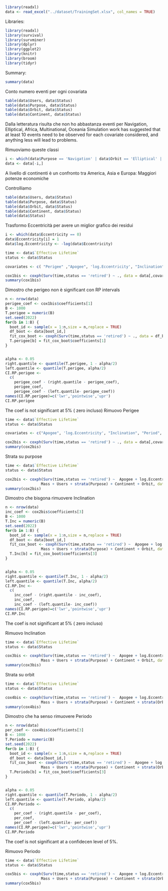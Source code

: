 ```r
library(readxl)
data <- read_excel("../dataset/TrainingSet.xlsx", col_names = TRUE)
```

Libraries:
```r
library(readxl)
library(survival)
library(survminer)
library(dplyr) 
library(ggplot2)
library(knitr)
library(broom)
library(tidyr)
```

Summary:
```r
summary(data)
```
Conto numero eventi per ogni covariata
```r
table(data$Users, data$Status)
table(data$Purpose, data$Status)
table(data$Orbit, data$Status)
table(data$Continent, data$Status)


```
Dalla letteratura risulta che non ho abbastanza eventi per Navigation, Elliptical, Africa, Multinational, Oceania
Simulation work has suggested that at least 10 events need to be observed for each covariate considered, and anything less will lead to problems.

Rimuoviamo queste classi
```r
i <- which(data$Purpose == 'Navigation' | data$Orbit == 'Elliptical' | data$Continent == 'Africa' | data$Continent == 'Multinational' | data$Continent == 'Oceania' )
data <- data[-i,]
```

A livello di continenti è un confronto tra America, Asia e Europa: Maggiori potenze economiche 

Controlliamo
```r
table(data$Users, data$Status)
table(data$Purpose, data$Status)
table(data$Orbit, data$Status)
table(data$Continent, data$Status)
table(data$Status)
```


Trasformo Eccentricità per avere un miglior grafico dei residui
```r
i <- which(data$Eccentricity == 0)
data$Eccentricity[i] = 1
data$log.Eccentricity <- -log(data$Eccentricity)
```


```r
time <- data$`Effective Lifetime`
status <- data$Status

covariates <- c( "Perigee" ,"Apogee", 'log.Eccentricity', "Inclination", "Period", "Mass", "Users", "Purpose", "Continent", "Orbit")

cox1bis <- coxph(Surv(time,status == 'retired') ~ ., data = data[,covariates])
summary(cox1bis)

```


Dimostro che perigeo non è significant con RP intervals

```r
n <- nrow(data)
perigee_coef <- cox1bis$coefficients[1]
B <- 1000
T.perigee = numeric(B)
set.seed(2022)
for(b in 1:B) {
  boot_id <- sample(x = 1:n,size = n,replace = TRUE)
  df_boot <- data[boot_id,]
  fit_cox_boot <- coxph(Surv(time,status == 'retired') ~ ., data = df_boot[,covariates])
  T.perigee[b] = fit_cox_boot$coefficients[1]
}


alpha <- 0.05
right.quantile <- quantile(T.perigee, 1 - alpha/2)
left.quantile <- quantile(T.perigee, alpha/2)
CI.RP.perigee <-
  c(
    perigee_coef - (right.quantile - perigee_coef),
    perigee_coef,
    perigee_coef - (left.quantile- perigee_coef))
names(CI.RP.perigee)=c('lwr','pointwise','upr')
CI.RP.perigee

```
The coef is not significant at 5% ( zero incluso) 
Rimuovo Perigee
```r
time <- data$`Effective Lifetime`
status <- data$Status

covariates <- c("Apogee", 'log.Eccentricity', "Inclination", "Period", "Mass", "Users", "Purpose", "Continent", "Orbit")

cox2bis <- coxph(Surv(time,status == 'retired') ~ ., data = data[,covariates])
summary(cox2bis)

```

Strata su purpose
```r
time <- data$`Effective Lifetime`
status <- data$Status

cox2bis <- coxph(Surv(time,status == 'retired') ~  Apogee + log.Eccentricity + Inclination + Period +
                Mass + Users + strata(Purpose) + Continent + Orbit, data = data)
summary(cox2bis)

```

Dimostro che bisgona rimuovere Inclination

```r
n <- nrow(data)
inc_coef <- cox2bis$coefficients[3]
B <- 1000
T.Inc = numeric(B)
set.seed(2022)
for(b in 1:B) {
  boot_id <- sample(x = 1:n,size = n,replace = TRUE)
  df_boot <- data[boot_id,]
  fit_cox_boot <- coxph(Surv(time,status == 'retired') ~  Apogee + log.Eccentricity + Inclination + Period +
                Mass + Users + strata(Purpose) + Continent + Orbit, data = df_boot)
  T.Inc[b] = fit_cox_boot$coefficients[3]
}


alpha <- 0.05
right.quantile <- quantile(T.Inc, 1 - alpha/2)
left.quantile <- quantile(T.Inc, alpha/2)
CI.RP.Inc <-
  c(
    inc_coef - (right.quantile - inc_coef),
    inc_coef,
    inc_coef - (left.quantile- inc_coef))
names(CI.RP.perigee)=c('lwr','pointwise','upr')
CI.RP.Inc

```
The coef is not significant at 5% ( zero incluso)


Rimuovo Inclination
```r
time <- data$`Effective Lifetime`
status <- data$Status

cox3bis <- coxph(Surv(time,status == 'retired') ~  Apogee + log.Eccentricity  + Period +
                Mass + Users + strata(Purpose) + Continent + Orbit, data = data)
summary(cox3bis)

```

Strata su orbit

```r
time <- data$`Effective Lifetime`
status <- data$Status

cox4bis <- coxph(Surv(time,status == 'retired') ~  Apogee + log.Eccentricity  + Period +
                Mass + Users + strata(Purpose) + Continent + strata(Orbit), data = data)
summary(cox4bis)

```

Dimostro che ha senso rimuovere Periodo

```r
n <- nrow(data)
per_coef <- cox4bis$coefficients[3]
B <- 1000
T.Periodo = numeric(B)
set.seed(2022)
for(b in 1:B) {
  boot_id <- sample(x = 1:n,size = n,replace = TRUE)
  df_boot <- data[boot_id,]
  fit_cox_boot <- coxph(Surv(time,status == 'retired') ~  Apogee + log.Eccentricity  + Period +
                Mass + Users + strata(Purpose) + Continent + strata(Orbit), data = df_boot)
  T.Periodo[b] = fit_cox_boot$coefficients[3]
}


alpha <- 0.05
right.quantile <- quantile(T.Periodo, 1 - alpha/2)
left.quantile <- quantile(T.Periodo, alpha/2)
CI.RP.Periodo <-
  c(
    per_coef - (right.quantile - per_coef),
    per_coef,
    per_coef - (left.quantile- per_coef))
names(CI.RP.perigee)=c('lwr','pointwise','upr')
CI.RP.Periodo

```
The coef is not significant at a confidecen level of 5%.


Rimuovo Periodo

```r
time <- data$`Effective Lifetime`
status <- data$Status

cox5bis <- coxph(Surv(time,status == 'retired') ~  Apogee + log.Eccentricity   +
                Mass + Users + strata(Purpose) + Continent + strata(Orbit), data = data)
summary(cox5bis)

```



